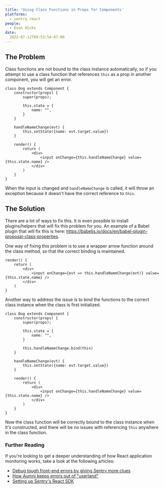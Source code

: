```yaml
---
title: 'Using Class Functions in Props for Components'
platforms:
  - sentry.react
people:
  - Evan Hicks
date:
  2022-07-12T09:53:54-07:00
---
```


## The Problem

Class functions are not bound to the class instance automatically, so if you attempt to use a class function that references `this` as a prop in another component, you will get an error.

```react
class Dog extends Component {
    constructor(props) {
        super(props);

        this.state = {
            name: "",
        }
    }

    handleNameChange(evt) {
        this.setState({name: evt.target.value})
    }

    render() {
        return (
            <div>
                <input onChange={this.handleNameChange} value={this.state.name} />
            </div>
        )
    }
}
```

When the input is changed and `handleNameChange` is called, it will throw an exception because it doesn't have the correct reference to `this`.

## The Solution

There are a lot of ways to fix this. It is even possible to install plugins/helpers that will fix this problem for you. An example of a Babel plugin that will fix this is here: https://babeljs.io/docs/en/babel-plugin-proposal-class-properties.

One way of fixing this problem is to use a wrapper arrow function around the class method, so that the correct binding is maintained.

```react
render() {
    return (
        <div>
            <input onChange={evt => this.handleNameChange(evt)} value={this.state.name} />
        </div>
    )
}
```

Another way to address the issue is to bind the functions to the correct class instance when the class is first initialized.

```react
class Dog extends Component {
    constructor(props) {
        super(props);

        this.state = {
            name: "",
        }

        this.handleNameChange.bind(this)
    }

    handleNameChange(evt) {
        this.setState({name: evt.target.value})
    }

    render() {
        return (
            <div>
                <input onChange={this.handleNameChange} value={this.state.name} />
            </div>
        )
    }
}
```

Now the class function will be correctly bound to the class instance when it's constructed, and there will be no issues with referencing `this` anywhere in the class function.

### Further Reading

If you're looking to get a deeper understanding of how React application monitoring works, take a look at the following articles:

- [Debug tough front-end errors by giving Sentry more clues](https://blog.sentry.io/2019/01/17/debug-tough-front-end-errors-sentry-clues)
- [How Aumni keeps errors out of "userland"](https://sentry.io/customers/aumni/)
- [Setting up Sentry's React SDK](https://docs.sentry.io/platforms/javascript/guides/react)
